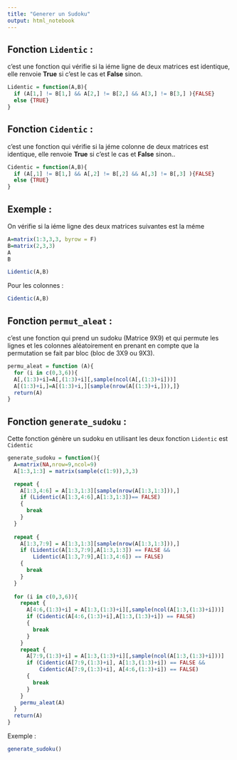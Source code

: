 ```yaml
---
title: "Generer un Sudoku"
output: html_notebook
---
```


## Fonction `Lidentic` :

c'est une fonction qui vérifie si la iéme ligne de deux matrices est identique, elle renvoie **True** si c'est le cas et **False** sinon.

```r
Lidentic = function(A,B){
  if (A[1,] != B[1,] && A[2,] != B[2,] && A[3,] != B[3,] ){FALSE}
  else {TRUE}
}

```

## Fonction `Cidentic` :

c'est une fonction qui vérifie si la jéme colonne de deux matrices est identique, elle renvoie **True** si c'est le cas et **False** sinon..

```r
Cidentic = function(A,B){
  if (A[,1] != B[1,] && A[,2] != B[,2] && A[,3] != B[,3] ){FALSE}
  else {TRUE}
}
```

## Exemple :

On vérifie si la iéme ligne des deux matrices suivantes est la méme

```r
A=matrix(1:3,3,3, byrow = F)
B=matrix(2,3,3)
A
B
```

```r
Lidentic(A,B)
```

Pour les colonnes :

```r
Cidentic(A,B)
```

## Fonction `permut_aleat` :
c'est une fonction qui prend un sudoku (Matrice 9X9) et qui permute les lignes et les colonnes aléatoirement en prenant en compte que la permutation se fait par bloc (bloc de 3X9 ou 9X3).

```r
permu_aleat = function (A){
  for (i in c(0,3,6)){
  A[,(1:3)+i]=A[,(1:3)+i][,sample(ncol(A[,(1:3)+i]))]
  A[(1:3)+i,]=A[(1:3)+i,][sample(nrow(A[(1:3)+i,])),]}
  return(A)
}
```

## Fonction `generate_sudoku` :

Cette fonction génère un sudoku en utilisant les deux fonction `Lidentic` est `Cidentic`

```r
generate_sudoku = function(){
  A=matrix(NA,nrow=9,ncol=9)
  A[1:3,1:3] = matrix(sample(c(1:9)),3,3)

  repeat {
    A[1:3,4:6] = A[1:3,1:3][sample(nrow(A[1:3,1:3])),]
    if (Lidentic(A[1:3,4:6],A[1:3,1:3])== FALSE)
    {
      break
    }
  }
  
  repeat {
    A[1:3,7:9] = A[1:3,1:3][sample(nrow(A[1:3,1:3])),]
    if (Lidentic(A[1:3,7:9],A[1:3,1:3]) == FALSE &&
        Lidentic(A[1:3,7:9],A[1:3,4:6]) == FALSE)
    {
      break
    }
  }
  
  for (i in c(0,3,6)){
    repeat {
      A[4:6,(1:3)+i] = A[1:3,(1:3)+i][,sample(ncol(A[1:3,(1:3)+i]))]
      if (Cidentic(A[4:6,(1:3)+i],A[1:3,(1:3)+i]) == FALSE)
      {
        break
      }
    }
    repeat {
      A[7:9,(1:3)+i] = A[1:3,(1:3)+i][,sample(ncol(A[1:3,(1:3)+i]))]
      if (Cidentic(A[7:9,(1:3)+i], A[1:3,(1:3)+i]) == FALSE &&
          Cidentic(A[7:9,(1:3)+i], A[4:6,(1:3)+i]) == FALSE)
      {
        break
      }
    }
    permu_aleat(A)
  }
  return(A)
}
```

Exemple :
```r
generate_sudoku()
```
